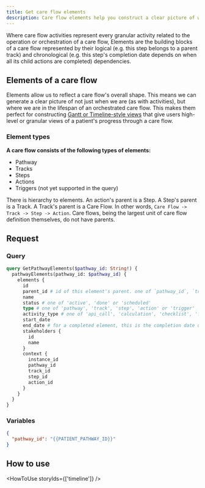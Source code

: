 ```yaml
---
title: Get care flow elements
description: Care flow elements help you construct a clear picture of where you are in the lifespan of a care flow
---
```


Where care flow activities represent every granular activity related to the operation or orchestration of a care flow, Elements are the building blocks of a care flow represented by their logical (e.g. this step belongs to a parent track) and chronological (e.g. this step's completion date depends on when all its child actions are completed) dependencies.

## Elements of a care flow

Elements allow us to reflect a care flow's overall shape. This means we can generate a clear picture of not just when we are (as with activities), but where we are in the lifespan of an orchestrated care flow. This makes them perfect for constructing [Gantt or Timeline-style views](#timeline-view) that give users high-level or granular views of a patient's progress through a care flow.

### Element types

**A care flow consists of the following types of elements:**

- Pathway
- Tracks
- Steps
- Actions
- Triggers (not yet supported in the query)

There is hierarchy to elements. An action's parent is a Step. A Step's parent is a Track. A Track's parent is a Care Flow. In other words, `Care Flow -> Track -> Step -> Action`. Care flows, being the largest unit of care flow definition themselves, do not have parents.

## Request

### Query

```graphql
query GetPathwayElements($pathway_id: String!) {
  pathwayElements(pathway_id: $pathway_id) {
    elements {
      id
      parent_id # id of this element's parent. one of `pathway_id`, `track_id` or `step_id` from the context object below
      name
      status # one of 'active', 'done' or 'scheduled'
      type # one of 'pathway', 'track', 'step', 'action' or 'trigger'
      activity_type # one of 'api_call', 'calculation', 'checklist', 'form', 'message' or 'push_to_emr'
      start_date
      end_date # for a completed element, this is the completion date of the final action element in it
      stakeholders {
        id
        name
      }
      context {
        instance_id
        pathway_id
        track_id
        step_id
        action_id
      }
    }
  }
}
```

### Variables

```json
{
  "pathway_id": "{{PATIENT_PATHWAY_ID}}"
}
```

## How to use

<HowToUse storyIds={['timeline']} />
